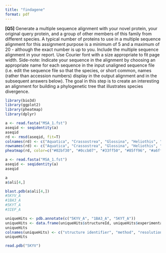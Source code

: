 ```yaml
---
title: "findagene"
format: pdf
---
```


**\[Q5\]** Generate a multiple sequence alignment with your novel protein, your original query protein, and a group of other members of this family from different species. A typical number of proteins to use in a multiple sequence alignment for this assignment purpose is a minimum of 5 and a maximum of 20 - although the exact number is up to you. Include the multiple sequence alignment in your report. Use Courier font with a size appropriate to fit page width. Side-note: Indicate your sequence in the alignment by choosing an appropriate name for each sequence in the input unaligned sequence file (i.e. edit the sequence file so that the species, or short common, names (rather than accession numbers) display in the output alignment and in the subsequent answers below). The goal in this step is to create an interesting an alignment for building a phylogenetic tree that illustrates species divergence.



```r
library(bio3d)
library(ggplot2)
library(pheatmap)
library(dplyr)
```

```r
a <- read.fasta("MSA_1.fst")
aseqid <- seqidentity(a)
aseqid
rd <- rmsd(aseqid, fit=T)
colnames(rd) <- c("Aquatica", "Crassostrea", "Glossina", "Heliothis", "Malus", "Aedes", "Phaseolus", "Picea", "Callosobruchus")
rownames(rd) <- c("Aquatica", "Crassostrea", "Glossina", "Heliothis", "Malus", "Aedes", "Phaseolus", "Picea", "Callosobruchus")
pheatmap(rd, color=c("#02bf30", "#0ccb07", "#33ff50", "#85ff96", "#a6ffb3", "#c6fdce", "#ddffe6"))
```

```r
a <- read.fasta("MSA_1.fst")
aseqid <- seqidentity(a)
aseqid
```

```r
a
a$ali[4,]
```

```r
blast.pdb(a$ali[4,]) 
#5KYV_A
#1BA3_A
#5KYT_A
#3IEP_A
```

```r
uniqueHits <- pdb.annotate(c("5KYV_A", "1BA3_A", "5KYT_A"))
uniqueHits <- data.frame(uniqueHits$structureId, uniqueHits$experimentalTechnique, uniqueHits$resolution, uniqueHits$source)
uniqueHits
colnames(uniqueHits) <- c("structure identifier", "method", "resolution", "source organism")
uniqueHits
```

```r
read.pdb("5KYV")
```
